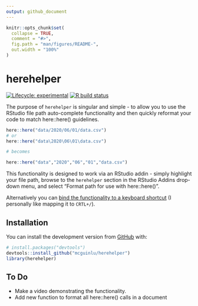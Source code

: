 ```yaml
---
output: github_document
---
```


<!-- README.md is generated from README.Rmd. Please edit that file -->

```r
knitr::opts_chunk$set(
  collapse = TRUE,
  comment = "#>",
  fig.path = "man/figures/README-",
  out.width = "100%"
)
```

# herehelper

<!-- badges: start -->
[![Lifecycle: experimental](https://img.shields.io/badge/lifecycle-experimental-orange.svg)](https://www.tidyverse.org/lifecycle/#experimental)
[![R build status](https://github.com/mcguinlu/herehelper/workflows/R-CMD-check/badge.svg)](https://github.com/mcguinlu/herehelper/actions)
<!-- badges: end -->

The purpose of `herehelper` is singular and simple - to allow you to use the RStudio file path auto-complete functionality and then quickly reformat your code to match here::here() guidelines.

``` r
here::here("data/2020/06/01/data.csv")
# or
here::here("data\2020\06\01\data.csv")

# becomes

here::here("data","2020","06","01","data.csv")
```

This functionality is designed to work via an RStudio addin - simply highlight your file path, browse to the `herehelper` section in the RStudio Addins drop-down menu, and select "Format path for use with here::here()".

Alternatively you can [bind the functionality to a keyboard shortcut](https://support.rstudio.com/hc/en-us/articles/206382178-Customizing-Keyboard-Shortcuts) (I personally like mapping it to `CRTL+/`).

## Installation

You can install the development version from [GitHub](https://github.com/) with:

``` r
# install.packages("devtools")
devtools::install_github("mcguinlu/herehelper")
library(herehelper)
```

## To Do

* Make a video demonstrating the functionality.
* Add new function to format all here::here() calls in a document
